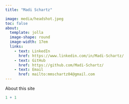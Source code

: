 ```yaml
---
title: "Madi Schartz"

image: media/headshot.jpeg
toc: false
about: 
  template: jolla
  image-shape: round
  image-width: 17em
  links:
    - text: LinkedIn
      href: https://www.linkedin.com/in/Madi-Schartz/
    - text: GitHub
      href: https://github.com/Madi-Schartz/
    - text: Email
      href: mailto:mmschartz04@gmail.com
---
```


About this site

```r
1 + 1
```
